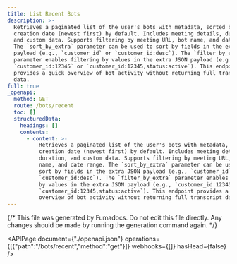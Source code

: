 ```yaml
---
title: List Recent Bots
description: >-
  Retrieves a paginated list of the user's bots with metadata, sorted by
  creation date (newest first) by default. Includes meeting details, duration,
  and custom data. Supports filtering by meeting URL, bot name, and date range.
  The `sort_by_extra` parameter can be used to sort by fields in the extra JSON
  payload (e.g., `customer_id` or `customer_id:desc`). The `filter_by_extra`
  parameter enables filtering by values in the extra JSON payload (e.g.,
  `customer_id:12345` or `customer_id:12345,status:active`). This endpoint
  provides a quick overview of bot activity without returning full transcript
  data.
full: true
_openapi:
  method: GET
  route: /bots/recent
  toc: []
  structuredData:
    headings: []
    contents:
      - content: >-
          Retrieves a paginated list of the user's bots with metadata, sorted by
          creation date (newest first) by default. Includes meeting details,
          duration, and custom data. Supports filtering by meeting URL, bot
          name, and date range. The `sort_by_extra` parameter can be used to
          sort by fields in the extra JSON payload (e.g., `customer_id` or
          `customer_id:desc`). The `filter_by_extra` parameter enables filtering
          by values in the extra JSON payload (e.g., `customer_id:12345` or
          `customer_id:12345,status:active`). This endpoint provides a quick
          overview of bot activity without returning full transcript data.
---
```


{/* This file was generated by Fumadocs.
Do not edit this file directly. Any changes should be made by running the generation command again. */}

<APIPage document={"./openapi.json"} operations={[{"path":"/bots/recent","method":"get"}]} webhooks={[]} hasHead={false} />
